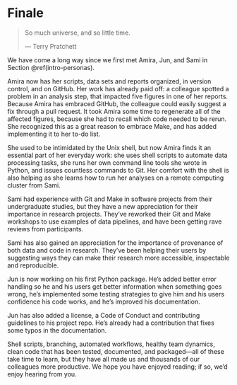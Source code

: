 # Finale {#finale}

> So much universe, and so little time.
>
> --- Terry Pratchett\index{Pratchett, Terry}

We have come a long way since we first met Amira, Jun, and Sami in Section \@ref(intro-personas).

Amira now has her scripts, data sets and reports organized, 
in version control, 
and on GitHub. 
Her work has already paid off:
a colleague spotted a problem in an analysis step,
that impacted five figures in one of her reports.
Because Amira has embraced GitHub,
the colleague could easily suggest a fix through a pull request.
It took Amira some time to regenerate all of the
affected figures, because she had to recall
which code needed to be rerun.
She recognized this as a great reason to embrace Make,
and has added implementing it to her to-do list.

She used to be intimidated by the Unix shell, 
but now Amira finds it an essential part of her everyday work:
she uses shell scripts to automate data processing tasks, 
she runs her own command line tools she wrote in Python, 
and issues countless commands to Git. 
Her comfort with the shell is also helping 
as she learns how to run her analyses on a remote computing cluster
from Sami.

Sami had experience with Git and Make in software projects from
their undergraduate studies, 
but they have a new appreciation for their importance in research projects. 
They've reworked their Git and Make workshops to use examples of data pipelines, 
and have been getting rave reviews from participants.

Sami has also gained an appreciation 
for the importance of provenance 
of both data and code in research. 
They've been helping their users 
by suggesting ways they can make their research more accessible, inspectable and reproducible. 

Jun is now working on his first Python package. 
He's added better error handling so he and his
users get better information when something goes wrong,
he's implemented some testing strategies to give him and his users confidence his code works, and
he's improved his documentation.

Jun has also added a license, a Code of Conduct and contributing guidelines to his project repo. 
He's already had a contribution that fixes some typos
in the documentation.

Shell scripts,
branching,
automated workflows,
healthy team dynamics,
clean code that has been tested, documented, and packaged---all of these take time to learn,
but they have all made us and thousands of our colleagues more productive.
We hope you have enjoyed reading;
if so,
we'd enjoy hearing from you.
